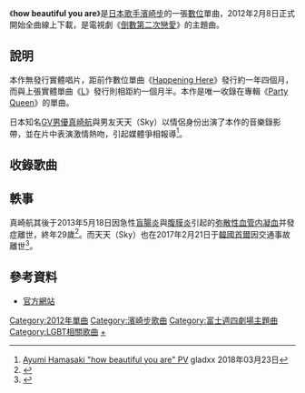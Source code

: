 {{NoteTA
|G1=Show
|1=zh-tw:影片;zh-hk:視像;zh-cn:视频;
|2=zh-tw:音樂錄影帶;zh-hk:音樂短片;zh-cn:音乐视频;
}}
{{lowercase|title= how beautiful you are)}}
{{Single infobox
| Name           = how beautiful you are
| Cover          = how beautiful you are_ayumi_hamsaki.png
| Artist         = [[濱崎步|濱崎步]]
| Album          = [[Party_Queen_(濱崎步專輯)|Party Queen]]
| A-side         = how beautiful you are
| B-side         = 
| Released       = 2012年2月8日
| Format         = 數位下載
| Recorded       = 
| Genre          = [[日本流行音樂|日本流行音樂]]
| Length         = 10分00秒
| Label          = [[avex_trax|avex trax]]
| Writer         = Timothy Wellard<br/> [[濱崎步|濱崎步]]
| Producer       = 松浦勝人
| Certification  = 
| Chart position = 
| Last single    = [[Happening_Here_(濱崎步單曲)|Happening Here]]<br />（2011年）
| This single    = '''how beautiful you are'''<br />（2012年）
| Next single    = [[Feel_the_love/Merry-go-round|Feel the love/Merry-go-round]]<br />（2013年）
| Misc           = 
}}

《'''how beautiful you are'''》是[[日本|日本]][[歌手|歌手]][[濱崎步|濱崎步]]的一張[[數位|數位]]單曲，2012年2月8日正式開始全曲線上下載，是電視劇《[[倒數第二次戀愛|倒數第二次戀愛]]》的主題曲。

== 說明 ==

本作無發行實體唱片，距前作數位單曲《[[Happening_Here_(濱崎步單曲)|Happening Here]]》發行約一年四個月，而與上張實體單曲《[[L_(濱崎步單曲)|L]]》發行則相距約一個月半。本作是唯一收錄在專輯《[[Party_Queen_(濱崎步專輯)|Party Queen]]》的單曲。

日本知名[[GV男優|GV男優]][[真崎航|真崎航]]與男友天天（Sky）以情侶身份出演了本作的音樂錄影帶，並在片中表演激情熱吻，引起媒體爭相報導<ref>[http://gladxx.jp/video/2012/2281.html#_motz_ Ayumi Hamasaki "how beautiful you are" PV] {{Wayback|url=http://gladxx.jp/video/2012/2281.html#_motz_ |date=20180323155206 }} gladxx 2018年03月23日</ref>。

== 收錄歌曲 ==

{{tracklist
| widthpercent =
| all_lyrics    = 濱崎步
| all_music    = Timothy Wellard
| all_arranger = 中野雄太

| title1        = how beautiful you are
| length1       = 5:00 

| title2        = how beautiful you are (-Instrumental-)
| length2       = 5:00 
}}

== 軼事 ==
真崎航其後于2013年5月18日因急性[[盲腸炎|盲腸炎]]與[[腹膜炎|腹膜炎]]引起的[[弥散性血管内凝血|弥散性血管内凝血]]并發症離世，終年29歲<ref name="badi_2013-05-18">{{Cite web |author=Badi |authorlink=Badi |date=2013-05-18 |url=http://www.badi.jp/headline/view.html?idx=10593&ctype=602100 |title=弊誌モデル 真崎 航さん 逝去 |publisher=テラ出版 |accessdate=2013-05-19|language=ja}}</ref>。而天天（Sky）也在2017年2月21日于[[韓國|韓國]][[首爾|首爾]]因交通事故離世<ref>{{cite web |author1=coast |title=SKY天天车祸 真崎航前男友不幸离世 |url=http://queercoast.com/a/index.php/2017/03/12/skymasaki/ |website=Queer Coast |accessdate=2020-05-04 |language=中文 |archive-date=2018-05-30 |archive-url=https://web.archive.org/web/20180530011254/http://queercoast.com/a/index.php/2017/03/12/skymasaki/ |dead-url=no }}</ref>。

== 參考資料 ==
{{reflist}}

* [http://www.avexnet.or.jp/ayu/jp/discography/index.html 官方網站]{{Wayback|url=http://www.avexnet.or.jp/ayu/jp/discography/index.html |date=20131017142419 }}

{{濱崎步}}
{{富士週四劇場主題曲2010年代前半部}}

[[Category:2012年單曲|Category:2012年單曲]]
[[Category:濱崎步歌曲|Category:濱崎步歌曲]]
[[Category:富士週四劇場主題曲|Category:富士週四劇場主題曲]]
[[Category:LGBT相關歌曲|Category:LGBT相關歌曲]]
[[Category:倒數第二次戀愛|+]]